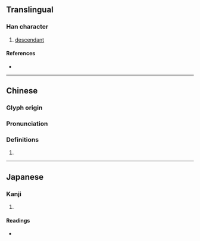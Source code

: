 {{character info/new}}
==Translingual==

===Han character===
{{Han char|rn=9|rad=人|as=05|sn=7|four=|canj=OLW|ids=⿰亻由}}

# [[descendant]]

====References====
* {{Han ref|kx=0097.040|dkj=00479|dj=0205.110|hdz=10133.040|uh=4F37|ud=20279}}

----

==Chinese==
{{zh-forms}}

===Glyph origin===
{{Han etym}}

===Pronunciation===
{{zh-pron
|m=zhòu
|c=zau6
|mc=y
|oc=y
|ma=
|cat=n
}}

===Definitions===
{{zh-hanzi}}

# {{zh-alt|胄}}

----

==Japanese==

===Kanji===
{{ja-kanji|grade=|rs=人05}}

# {{defn|lang=ja|sort=人05}}

====Readings====
* {{ja-readings|on=[[ちゅう]] (chū)|kun=[[よつぎ]] (yotsugi)}}